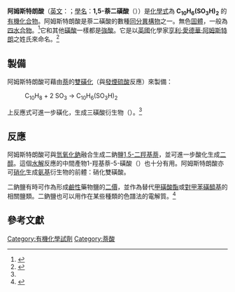 {{Chembox
| verifiedrevid = 399531484
| Name = 阿姆斯特朗酸
| ImageFile = Naphthalene-1,5-disulfonic acid.png
| ImageSize = 160px
| IUPACName = Naphthalene-1,5-disulfonic acid
| OtherNames = Armstrong's acid
| Section1 = {{Chembox Identifiers
| CASNo = 81-04-9
| CASNo_Ref = {{cascite|correct|??}}
| ChemSpiderID_Ref = {{chemspidercite|correct|chemspider}}| ChemSpiderID = 6414
| PubChem = 6666
| InChI = 1/C10H8O6S2/c11-17(12,13)9-5-1-3-7-8(9)4-2-6-10(7)18(14,15)16/h1-6H,(H,11,12,13)(H,14,15,16)
| InChIKey = XTEGVFVZDVNBPF-UHFFFAOYAR
| SMILES1 = O=S(=O)(O)c1cccc2c1cccc2S(=O)(=O)O
| StdInChI_Ref = {{stdinchicite|correct|chemspider}}| StdInChI = 1S/C10H8O6S2/c11-17(12,13)9-5-1-3-7-8(9)4-2-6-10(7)18(14,15)16/h1-6H,(H,11,12,13)(H,14,15,16)
| StdInChIKey_Ref = {{stdinchicite|correct|chemspider}}| StdInChIKey = XTEGVFVZDVNBPF-UHFFFAOYSA-N
| ChEBI = 30890
| SMILES = O=S(C2=CC=CC1=C(S(=O)(O)=O)C=CC=C12)(O)=O
| RTECS = 
| ChEBI_Ref = {{ebicite|correct|EBI}}
}}
| Section2 = {{Chembox Properties
| Formula = C<sub>10</sub>H<sub>8</sub>S<sub>2</sub>O<sub>6</sub> 
| MolarMass = 288.299 g/mol
| MeltingPt = 
| BoilingPt = 
| Appearance = 無色[[固體|固體]]
| Density = 
| Solubility = 
| pKa = 
}}
| Section3 = {{Chembox Structure
| MolShape = 
| Dipole =
}}
| Section7 = {{Chembox Hazards
| ExternalMSDS =
| MainHazards = corrosive
| RPhrases = 
| SPhrases = 
}}
| Section8 = {{Chembox Related
| OtherAnions =
| OtherCations =
| Function = 
| OtherFunctn = 
| OtherCpds = 
}}
}}

'''阿姆斯特朗酸'''（[[英文|英文]]：'''{{lang|en|Armstrong's acid}}'''；[[IUPAC命名法|學名]]：'''1,5-萘二磺酸'''（'''{{lang|en|Naphthalene-1,5-disulfonic acid}}'''））是[[化學式|化學式]]為 '''C<sub>10</sub>H<sub>6</sub>(SO<sub>3</sub>H)<sub>2</sub>''' 的[[有機化合物|有機化合物]]。阿姆斯特朗酸是萘二磺酸的數種[[同分異構物|同分異構物]]之一。無色[[固體|固體]]，一般為[[水合物|四水合物]]。<ref name="Ullmann">{{Cite book|chapter=Naphthalene Derivatives|title=Ullmann's Encyclopedia of Industrial Chemistry|url=https://onlinelibrary.wiley.com/doi/10.1002/14356007.a17_009|publisher=Wiley-VCH Verlag GmbH & Co. KGaA|date=2000-06-15|location=Weinheim, Germany|isbn=978-3-527-30673-2|pages=a17_009|doi=10.1002/14356007.a17_009.|language=en|first=Gerald|last=Booth|editor-last=Wiley-VCH Verlag GmbH & Co. KGaA}}</ref>它和其他[[磺酸|磺酸]]一樣都是[[強酸|強酸]]。它是以[[英國|英國]]化學家[[亨利·愛德華·阿姆斯特朗|亨利·愛德華·阿姆斯特朗]]之姓氏來命名。<ref>{{Cite book|url=https://books.google.com/books?id=Fl4sdCYrq3cC&dq=&hl=zh-CN|publisher=Elsevier|date=2006-10-30|isbn=978-0-08-048881-3|language=en|first=Alexander|last=Senning|title=Elsevier's Dictionary of Chemoetymology: The Whys and Whences of Chemical Nomenclature and Terminology}}</ref>

== 製備 ==
阿姆斯特朗酸可藉由[[萘|萘]]的[[磺化|雙磺化]]（與[[發煙硫酸|發煙硫酸]]反應）來製備：
:C<sub>10</sub>H<sub>8</sub> + 2 SO<sub>3</sub> → C<sub>10</sub>H<sub>6</sub>(SO<sub>3</sub>H)<sub>2</sub>
上反應式可進一步磺化，生成三磺酸衍生物（{{lang|en|1,3,5-trisulfonic acid}}）。<ref name="Ullmann" />

== 反應 ==
阿姆斯特朗酸可與[[氫氧化鈉|氫氧化鈉]]融合生成二鈉鹽[[1,5-萘二酚|1,5-二羥基萘]]，並可進一步酸化生成[[二醇|二醇]]。這個[[水解|水解]]反應的中間產物1-羥基萘-5-磺酸（{{lang|en|1-hydroxynaphthalene-5-sulfonic acid}}）也十分有用。阿姆斯特朗酸亦可[[硝化|硝化]]生成[[氨基|氨基]]衍生物的前體：硝化雙磺酸。

二鈉鹽有時可作為形成[[鹼性|鹼性]]藥物鹽的[[化合价|二價]]{{link-en|抗衡離子|counterion}}，並作為替代[[甲磺酸酯|甲磺酸酯]]或[[對甲苯磺醯基|對甲苯磺醯基]]的相關鹽類。二鈉鹽也可以用作在某些種類的色譜法的電解質。<ref>{{Cite journal|title=Electrokinetic chromatography: An interface between electrophoresis and chromatography|url=https://linkinghub.elsevier.com/retrieve/pii/0165993689850228|last=Terabe|first=Shigeru|date=1989-04|journal=TrAC Trends in Analytical Chemistry|issue=4|doi=10.1016/0165-9936(89)85022-8|volume=8|pages=129–134|language=en}}</ref>

== 參考文獻 ==
{{Reflist}}

{{DEFAULTSORT:阿姆斯特朗酸}}
[[Category:有機化學試劑|Category:有機化學試劑]]
[[Category:萘酸|Category:萘酸]]